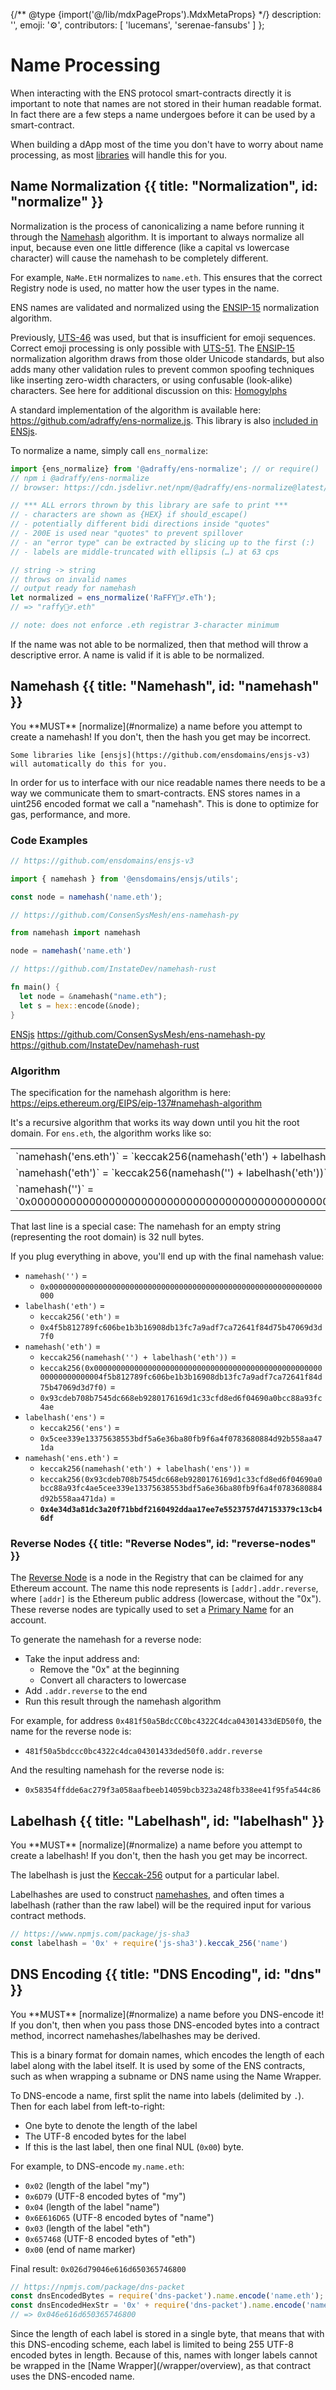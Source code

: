 
{/** @type {import('@/lib/mdxPageProps').MdxMetaProps} */}
    description: '',
    emoji: '⚙️',
    contributors: [
        'lucemans',
        'serenae-fansubs'
    ]
};

# Name Processing

When interacting with the ENS protocol smart-contracts directly it is important to note that names are not stored in their human readable format.
In fact there are a few steps a name undergoes before it can be used by a smart-contract.

When building a dApp most of the time you don't have to worry about name processing, as most [libraries](/web/libraries) will handle this for you.

## Name Normalization {{ title: "Normalization", id: "normalize" }}

Normalization is the process of canonicalizing a name before running it through the [Namehash](#namehash) algorithm. It is important to always normalize all input, because even one little difference (like a capital vs lowercase character) will cause the namehash to be completely different.

For example, `NaMe.EtH` normalizes to `name.eth`. This ensures that the correct Registry node is used, no matter how the user types in the name.

ENS names are validated and normalized using the [ENSIP-15](/ensip/15) normalization algorithm.

Previously, [UTS-46](https://www.unicode.org/reports/tr46/) was used, but that is insufficient for emoji sequences. Correct emoji processing is only possible with [UTS-51](https://www.unicode.org/reports/tr51/). The [ENSIP-15](/ensip/15) normalization algorithm draws from those older Unicode standards, but also adds many other validation rules to prevent common spoofing techniques like inserting zero-width characters, or using confusable (look-alike) characters. See here for additional discussion on this: [Homogylphs](https://support.ens.domains/en/articles/7901658-homoglyphs)

A standard implementation of the algorithm is available here: https://github.com/adraffy/ens-normalize.js. This library is also [included in ENSjs](https://github.com/ensdomains/ensjs-v3/blob/main/packages/ensjs/src/utils/normalise.ts#L27).

To normalize a name, simply call `ens_normalize`:

```js
import {ens_normalize} from '@adraffy/ens-normalize'; // or require()
// npm i @adraffy/ens-normalize
// browser: https://cdn.jsdelivr.net/npm/@adraffy/ens-normalize@latest/dist/index.min.mjs (or .cjs)

// *** ALL errors thrown by this library are safe to print ***
// - characters are shown as {HEX} if should_escape()
// - potentially different bidi directions inside "quotes"
// - 200E is used near "quotes" to prevent spillover
// - an "error type" can be extracted by slicing up to the first (:)
// - labels are middle-truncated with ellipsis (…) at 63 cps

// string -> string
// throws on invalid names
// output ready for namehash
let normalized = ens_normalize('RaFFY🚴‍♂️.eTh');
// => "raffy🚴‍♂.eth"

// note: does not enforce .eth registrar 3-character minimum
```

If the name was not able to be normalized, then that method will throw a descriptive error. A name is valid if it is able to be normalized.

## Namehash {{ title: "Namehash", id: "namehash" }}

<Note>
    You **MUST** [normalize](#normalize) a name before you attempt to create a namehash! If you don't, then the hash you get may be incorrect.

    Some libraries like [ensjs](https://github.com/ensdomains/ensjs-v3) will automatically do this for you.
</Note>

In order for us to interface with our nice readable names there needs to be a way we communicate them to smart-contracts.
ENS stores names in a uint256 encoded format we call a "namehash". This is done to optimize for gas, performance, and more.

### Code Examples

<CodeGroup>

```jsx {{ title: "ensjs-v3" }}
// https://github.com/ensdomains/ensjs-v3

import { namehash } from '@ensdomains/ensjs/utils';

const node = namehash('name.eth');
```

```jsx {{ title: "ens-namehash-py" }}
// https://github.com/ConsenSysMesh/ens-namehash-py

from namehash import namehash

node = namehash('name.eth')
```

```rust {{ title: "namehash-rust" }}
// https://github.com/InstateDev/namehash-rust

fn main() {
  let node = &namehash("name.eth");
  let s = hex::encode(&node);
}
```

</CodeGroup>

[ENSjs](https://github.com/ensdomains/ensjs-v3/blob/main/packages/ensjs/src/utils/normalise.ts#L29)
https://github.com/ConsenSysMesh/ens-namehash-py
https://github.com/InstateDev/namehash-rust

### Algorithm

The specification for the namehash algorithm is here: https://eips.ethereum.org/EIPS/eip-137#namehash-algorithm

It's a recursive algorithm that works its way down until you hit the root domain. For `ens.eth`, the algorithm works like so:

<table>
    <tbody>
        <tr><td>`namehash('ens.eth')` = `keccak256(namehash('eth') + labelhash('ens'))`</td></tr>
        <tr><td>`namehash('eth')` = `keccak256(namehash('') + labelhash('eth'))`</td></tr>
        <tr><td>`namehash('')` = `0x0000000000000000000000000000000000000000000000000000000000000000`</td></tr>
    </tbody>
</table>

That last line is a special case: The namehash for an empty string (representing the root domain) is 32 null bytes.

If you plug everything in above, you'll end up with the final namehash value:

* `namehash('')` =
    * `0x0000000000000000000000000000000000000000000000000000000000000000`
* `labelhash('eth')` =
    * `keccak256('eth')` = 
    * `0x4f5b812789fc606be1b3b16908db13fc7a9adf7ca72641f84d75b47069d3d7f0`
* `namehash('eth')` =
    * `keccak256(namehash('') + labelhash('eth'))` =
    * `keccak256(0x00000000000000000000000000000000000000000000000000000000000000004f5b812789fc606be1b3b16908db13fc7a9adf7ca72641f84d75b47069d3d7f0)` =
    * `0x93cdeb708b7545dc668eb9280176169d1c33cfd8ed6f04690a0bcc88a93fc4ae`
* `labelhash('ens')` =
    * `keccak256('ens')` =
    * `0x5cee339e13375638553bdf5a6e36ba80fb9f6a4f0783680884d92b558aa471da`
* `namehash('ens.eth')` =
    * `keccak256(namehash('eth') + labelhash('ens'))` =
    * `keccak256(0x93cdeb708b7545dc668eb9280176169d1c33cfd8ed6f04690a0bcc88a93fc4ae5cee339e13375638553bdf5a6e36ba80fb9f6a4f0783680884d92b558aa471da)` =
    * **`0x4e34d3a81dc3a20f71bbdf2160492ddaa17ee7e5523757d47153379c13cb46df`**

### Reverse Nodes {{ title: "Reverse Nodes", id: "reverse-nodes" }}

The [Reverse Node](/terminology#reverse-node) is a node in the Registry that can be claimed for any Ethereum account. The name this node represents is `[addr].addr.reverse`, where `[addr]` is the Ethereum public address (lowercase, without the "0x"). These reverse nodes are typically used to set a [Primary Name](#primary-name) for an account.

To generate the namehash for a reverse node:

* Take the input address and:
  * Remove the "0x" at the beginning
  * Convert all characters to lowercase
* Add `.addr.reverse` to the end
* Run this result through the namehash algorithm

For example, for address `0x481f50a5BdcCC0bc4322C4dca04301433dED50f0`, the name for the reverse node is:
* `481f50a5bdccc0bc4322c4dca04301433ded50f0.addr.reverse`

And the resulting namehash for the reverse node is:
* `0x58354ffdde6ac279f3a058aafbeeb14059bcb323a248fb338ee41f95fa544c86`

## Labelhash {{ title: "Labelhash", id: "labelhash" }}

<Note>
    You **MUST** [normalize](#normalize) a name before you attempt to create a labelhash! If you don't, then the hash you get may be incorrect.
</Note>

The labelhash is just the [Keccak-256](https://en.wikipedia.org/wiki/SHA-3) output for a particular label.

Labelhashes are used to construct [namehashes](#namehash), and often times a labelhash (rather than the raw label) will be the required input for various contract methods.

```js
// https://www.npmjs.com/package/js-sha3
const labelhash = '0x' + require('js-sha3').keccak_256('name')
```

## DNS Encoding {{ title: "DNS Encoding", id: "dns" }}

<Note>
    You **MUST** [normalize](#normalize) a name before you DNS-encode it! If you don't, then when you pass those DNS-encoded bytes into a contract method, incorrect namehashes/labelhashes may be derived.
</Note>

This is a binary format for domain names, which encodes the length of each label along with the label itself. It is used by some of the ENS contracts, such as when wrapping a subname or DNS name using the Name Wrapper.

To DNS-encode a name, first split the name into labels (delimited by `.`). Then for each label from left-to-right:

* One byte to denote the length of the label
* The UTF-8 encoded bytes for the label
* If this is the last label, then one final NUL (`0x00`) byte.

For example, to DNS-encode `my.name.eth`:

* `0x02` (length of the label "my")
* `0x6D79` (UTF-8 encoded bytes of "my")
* `0x04` (length of the label "name")
* `0x6E616D65` (UTF-8 encoded bytes of "name")
* `0x03` (length of the label "eth")
* `0x657468` (UTF-8 encoded bytes of "eth")
* `0x00` (end of name marker)

Final result: `0x026d79046e616d650365746800`

```js
// https://npmjs.com/package/dns-packet
const dnsEncodedBytes = require('dns-packet').name.encode('name.eth');
const dnsEncodedHexStr = '0x' + require('dns-packet').name.encode('name.eth').toString('hex');
// => 0x046e616d650365746800
```

<Note>
    Since the length of each label is stored in a single byte, that means that with this DNS-encoding scheme, each label is limited to being 255 UTF-8 encoded bytes in length. Because of this, names with longer labels cannot be wrapped in the [Name Wrapper](/wrapper/overview), as that contract uses the DNS-encoded name.
</Note>
